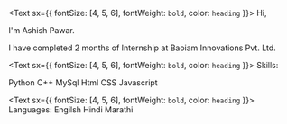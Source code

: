 <Text sx={{ fontSize: [4, 5, 6], fontWeight: `bold`, color: `heading` }}>
  Hi,
</Text>

I'm Ashish Pawar. 

I have completed 2 months of Internship at Baoiam Innovations Pvt. Ltd.

<Text sx={{ fontSize: [4, 5, 6], fontWeight: `bold`, color: `heading` }}>
  Skills:
</Text>

Python
C++
MySql
Html
CSS
Javascript

<Text sx={{ fontSize: [4, 5, 6], fontWeight: `bold`, color: `heading` }}>
  Languages:
</Text>
Engilsh 
Hindi 
Marathi

